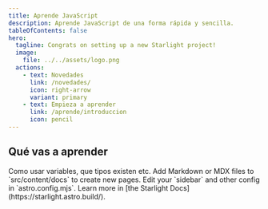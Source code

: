 ```yaml
---
title: Aprende JavaScript
description: Aprende JavaScript de una forma rápida y sencilla.
tableOfContents: false
hero:
  tagline: Congrats on setting up a new Starlight project!
  image:
    file: ../../assets/logo.png
  actions:
    - text: Novedades
      link: /novedades/
      icon: right-arrow
      variant: primary
    - text: Empieza a aprender
      link: /aprende/introduccion
      icon: pencil
---
```



## Qué vas a aprender

<CardGrid stagger>
	<Card title="Aprende a usar las variables" icon="pencil">
		Como usar variables, que tipos existen etc.
	</Card>
	<Card title="Add new content" icon="add-document">
		Add Markdown or MDX files to `src/content/docs` to create new pages.
	</Card>
	<Card title="Configure your site" icon="setting">
		Edit your `sidebar` and other config in `astro.config.mjs`.
	</Card>
	<Card title="Read the docs" icon="open-book">
		Learn more in [the Starlight Docs](https://starlight.astro.build/).
	</Card>
</CardGrid>
